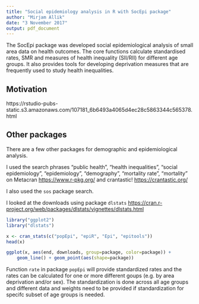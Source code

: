```yaml
---
title: "Social epidemiology analysis in R with SocEpi package"
author: "Mirjam Allik"
date: "3 November 2017"
output: pdf_document
---
```



The SocEpi package was developed social epidemiological analysis of small area data on health outcomes. The core functions calculate standardised rates, SMR and measures of health inequality (SII/RII) for different age groups. It also provides tools for developing deprivation measures that are frequently used to study health inequalities.


## Motivation

https://rstudio-pubs-static.s3.amazonaws.com/107181_6b6493a4065d4ec28c5863344c565378.html


## Other packages

There are a few other packages for demographic and epidemiological analysis.

I used the search phrases "public health", "health inequalities", "social epidemiology", "epidemiology", "demography", "mortality rate", "mortality" on Metacran <https://www.r-pkg.org/> and crantastic! <https://crantastic.org/>

I also used the `sos` package search.

I looked at the downloads using package `dlstats` <https://cran.r-project.org/web/packages/dlstats/vignettes/dlstats.html>

```r
library("ggplot2")
library("dlstats")

x <- cran_stats(c("popEpi", "epiR", "Epi", "epitools"))
head(x)

ggplot(x, aes(end, downloads, group=package, color=package)) +
    geom_line() + geom_point(aes(shape=package))
```

Function `rate` in package `popEpi` will provide standardized rates and the rates can be calculated for one or more different goups (e.g. by area deprivation and/or sex). The standardization is done across all age groups and different data and weights need to be provided if standardization for specifc subset of age groups is needed.


